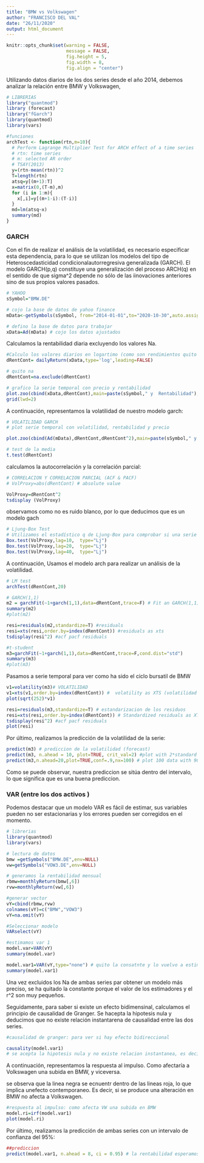 ---
title: "BMW vs Volkswagen"
author: "FRANCISCO DEL VAL"
date: "26/11/2020"
output: html_document
---

```{r setup, include=FALSE}
knitr::opts_chunk$set(warning = FALSE, 
                      message = FALSE, 
                      fig.height = 5, 
                      fig.width = 8, 
                      fig.align = "center")
```

Utilizando datos diarios de los dos series desde el año 2014, debemos analizar la relación entre BMW y Volkswagen,

```{r include=FALSE}
# LIBRERIAS
library("quantmod")
library (forecast)
library("fGarch")
library(quantmod)
library(vars)
```


```{r include=FALSE}
#funciones
archTest <- function(rtn,m=10){
  # Perform Lagrange Multiplier Test for ARCH effect of a time series
  # rtn: time series
  # m: selected AR order
  # TSAY(2013)
  y=(rtn-mean(rtn))^2
  T=length(rtn)
  atsq=y[(m+1):T]
  x=matrix(0,(T-m),m)
  for (i in 1:m){
    x[,i]=y[(m+1-i):(T-i)]
  }
  md=lm(atsq~x)
  summary(md)
}
```

### GARCH 

Con el fin de realizar el análisis de la volatilidad, es necesario especificar esta dependencia, para lo que se utilizan los modelos del tipo de Heteroscedasticidad condicionalautorregresiva generalizada (GARCH).
El modelo GARCH(p,q) constituye una generalización del proceso ARCH(q) en el sentido de que sigma^2 depende no sólo de las iinovaciones anteriores sino de sus propios valores pasados.
```{r include=FALSE}
# YAHOO 
sSymbol="BMW.DE"

# cojo la base de datos de yahoo finance
mData<-getSymbols(sSymbol, from="2014-01-01",to="2020-10-30",auto.assign=FALSE)

# defino la base de datos para trabajar 
xData=Ad(mData) # cojo los datos ajustados
```
Calculamos la rentabilidad  diaria excluyendo los valores Na.


```{r include=FALSE}
#Calculo los valores diarios en logartimo (como son rendimientos quito el primero)
dRentCont= dailyReturn(xData,type='log',leading=FALSE)

# quito na 
dRentCont=na.exclude(dRentCont)
```


```{r include=FALSE}
# grafico la serie temporal con precio y rentabilidad 
plot.zoo(cbind(xData,dRentCont),main=paste(sSymbol," y  Rentabilidad"),xlab="años",ylab=c("Precio","rentabilidad"))
grid(lwd=2)
```
A continuación, representamos la volatilidad de nuestro modelo garch:
 
```{r echo=FALSE}
# VOLATILIDAD GARCH
# plot serie temporal con volatilidad, rentabilidad y precio

plot.zoo(cbind(Ad(mData),dRentCont,dRentCont^2),main=paste(sSymbol," y  Rentabilidad"),xlab="años",ylab=c("Precio","rentabilidad","Volatilidad"))

```

```{r include=FALSE}
# test de la media 
t.test(dRentCont)
```
calculamos la autocorrelación y la correlación parcial:
```{r echo=FALSE}
# CORRELACION Y CORRELACION PARCIAL (ACF & PACF)
# VolProxy=abs(dRentCont) # absolute value

VolProxy=dRentCont^2
tsdisplay (VolProxy)
```
observamos como no es ruido blanco, por lo que deducimos que es un modelo gach

```{r include=FALSE}
# Ljung-Box Test 
# Utilizamos el estadístico q de Ljung-Box para comprobar si una serie de observaciones en un período de tiempo específico son aleatorias e independientes. Si las observaciones no son independientes, una observación puede estar correlacionada con otra observación k unidades de tiempo después, una relación que se denomina autocorrelación. La autocorrelación puede reducir la exactitud de un modelo predictivo basado en el tiempo, como la gráfica de series de tiempo, y conducir a una interpretación errónea de los datos.
Box.test(VolProxy,lag=10,  type="Lj")
Box.test(VolProxy,lag=20,  type="Lj")
Box.test(VolProxy,lag=40,  type="Lj")
```


A continuación, Usamos el modelo arch para realizar un análisis de la volatilidad.
```{r echo=FALSE}
# LM test
archTest(dRentCont,20)
```


```{r include=FALSE}
# GARCH(1,1)
m2 = garchFit(~1+garch(1,1),data=dRentCont,trace=F) # Fit an GARCH(1,1) model
summary(m2)
#plot(m2)
```

```{r include=FALSE}
resi=residuals(m2,standardize=T) #residuals
resi=xts(resi,order.by=index(dRentCont)) #residuals as xts
tsdisplay(resi^2) #acf pacf residuals
```

```{r include=FALSE}
#t-student
m3=garchFit(~1+garch(1,1),data=dRentCont,trace=F,cond.dist="std")
summary(m3)
#plot(m3)
```

Pasamos a serie temporal para ver como ha sido el ciclo bursatil de BMW
```{r echo=FALSE}
v1=volatility(m3)# VOLATILIDAD
v1=xts(v1,order.by=index(dRentCont)) #  volatility as XTS (volatilidad a serie temporal)
plot(sqrt(252)*v1)
```

```{r include=FALSE  }
resi=residuals(m3,standardize=T) # estandarizacion de los residuos
resi=xts(resi,order.by=index(dRentCont)) # Standardized residuals as XTS (a serie temporal)
tsdisplay(resi^2) #acf pacf residuals
plot(resi)
```

Por último, realizamos la predicción de la volatilidad de la serie:

```{r echo=FALSE}
predict(m3) # prediccion de la volatilidad (forecast)
predict(m3, n.ahead = 10, plot=TRUE, crit_val=2) #plot with 2*standard error
predict(m3,n.ahead=20,plot=TRUE,conf=.9,nx=100) # plot 100 data with 90% confidence
```
Como se puede observar, nuestra prediccion se sitúa dentro del intervalo, lo que significa que es una buena prediccion. 




### VAR (entre los dos activos )

Podemos destacar que un modelo VAR es fácil de estimar, sus variables pueden  no ser estacionarias y los errores pueden ser corregidos en el momento.

```{r include=FALSE}
# librerias
library(quantmod)
library(vars)
```

```{r include=FALSE}
# lectura de datos 
bmw =getSymbols("BMW.DE",env=NULL)
vw=getSymbols("VOW3.DE",env=NULL)
```

```{r include=FALSE}
# generamos la rentabilidad mensual
rbmw=monthlyReturn(bmw[,6])
rvw=monthlyReturn(vw[,6])
```

```{r include=FALSE}
#generar vector
vY=cbind(rbmw,rvw)
colnames(vY)=c("BMW","VOW3")
vY=na.omit(vY)
```

```{r include=FALSE}
#Seleccionar modelo
VARselect(vY)

``` 

```{r include=FALSE}
#estimamos var 1 
model.var=VAR(vY)
summary(model.var) 
```

```{r include=FALSE}
model.var1=VAR(vY,type="none") # quito la consatnte y lo vuelvo a estimar
summary(model.var1)
```

Una vez excluidos los Na de ambas series par obtener un modelo más preciso, se ha quitado la constante porque el valor de los estimadores y el r^2 son muy pequeños.

Seguidamente, para saber si existe un efecto bidimensinal, calculamos el principio de causalidad de Granger. Se hacepta la hipotesis nula y deducimos que no existe relación instantarena de causalidad entre las dos series.

```{r echo=FALSE}
#causalidad de granger: para ver si hay efecto bidireccional 

causality(model.var1)
# se acepta la hipotesis nula y no existe relacion instantanea, es decir, no causan efecto lo que sucedad en un acompañia respecto la otra, porque estamos ante situaciones bidireccionales.
```
A continuación,  representamos la respuesta al impulso. Como afectaría a Volkswagen una subida en BMW, y viceversa.

se observa que la linea negra se ecnuentr dentro de las lineas roja, lo que implica unefecto contemporaneo. Es decir, si se produce una alteración en BMW no afecta a Volkswagen.

```{r echo=FALSE}
#respuesta al impulso: como afecta VW una subida en BMW 
model.ri=irf(model.var1)
plot(model.ri)
```


Por último, realizamos la predicción de ambas series con un intervalo de confianza del 95%:

```{r echo=FALSE}
##prediccion
predict(model.var1, n.ahead = 8, ci = 0.95) # la rentabilidad esperamos que sea 0 

```





























